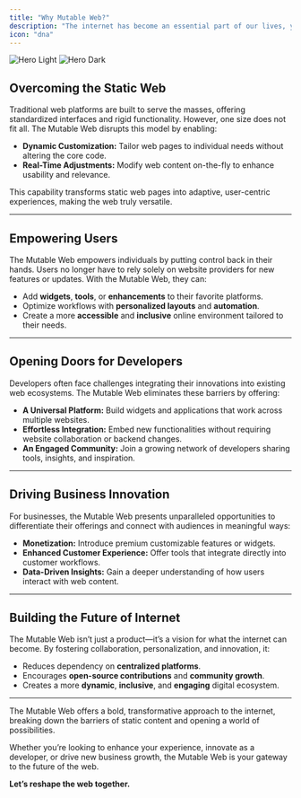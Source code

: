 ```yaml
---
title: "Why Mutable Web?"
description: "The internet has become an essential part of our lives, yet its current structure often limits creativity, flexibility, and personalization. The Mutable Web addresses these limitations by introducing a paradigm shift that benefits users, developers, and businesses alike. Here’s why the Mutable Web is the next big thing in the evolution of the internet."
icon: "dna"
---
```


<img alt="Hero Light" class="block dark:hidden" src="/images/why-art-light.svg" />
<img alt="Hero Dark" class="hidden dark:block" src="/images/why-art-dark.svg" />

## Overcoming the Static Web

Traditional web platforms are built to serve the masses, offering standardized interfaces and rigid functionality. However, one size does not fit all. The Mutable Web disrupts this model by enabling:

- **Dynamic Customization:** Tailor web pages to individual needs without altering the core code.  
- **Real-Time Adjustments:** Modify web content on-the-fly to enhance usability and relevance.  

This capability transforms static web pages into adaptive, user-centric experiences, making the web truly versatile.

---

## Empowering Users

The Mutable Web empowers individuals by putting control back in their hands. Users no longer have to rely solely on website providers for new features or updates. With the Mutable Web, they can:

- Add **widgets**, **tools**, or **enhancements** to their favorite platforms.  
- Optimize workflows with **personalized layouts** and **automation**.  
- Create a more **accessible** and **inclusive** online environment tailored to their needs.  

---

## Opening Doors for Developers

Developers often face challenges integrating their innovations into existing web ecosystems. The Mutable Web eliminates these barriers by offering:

- **A Universal Platform:** Build widgets and applications that work across multiple websites.  
- **Effortless Integration:** Embed new functionalities without requiring website collaboration or backend changes.  
- **An Engaged Community:** Join a growing network of developers sharing tools, insights, and inspiration.  

---

## Driving Business Innovation

For businesses, the Mutable Web presents unparalleled opportunities to differentiate their offerings and connect with audiences in meaningful ways:

- **Monetization:** Introduce premium customizable features or widgets.  
- **Enhanced Customer Experience:** Offer tools that integrate directly into customer workflows.  
- **Data-Driven Insights:** Gain a deeper understanding of how users interact with web content.  

---

## Building the Future of Internet

The Mutable Web isn’t just a product—it’s a vision for what the internet can become. By fostering collaboration, personalization, and innovation, it:

- Reduces dependency on **centralized platforms**.  
- Encourages **open-source contributions** and **community growth**.  
- Creates a more **dynamic**, **inclusive**, and **engaging** digital ecosystem.  

---

<Note>
The Mutable Web offers a bold, transformative approach to the internet, breaking down the barriers of static content and opening a world of possibilities.
</Note>

Whether you’re looking to enhance your experience, innovate as a developer, or drive new business growth, the Mutable Web is your gateway to the future of the web.

**Let’s reshape the web together.**
